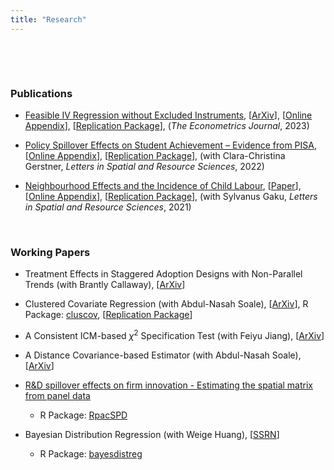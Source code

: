 ```yaml
---
title: "Research"
---
```

<br> 

<!--# ****-->

<br>

### **Publications**

* [Feasible IV Regression without Excluded Instruments](https://academic.oup.com/ectj/advance-article-abstract/doi/10.1093/ectj/utac032/6888009?redirectedFrom=fulltext), [[ArXiv](https://arxiv.org/pdf/2103.09621.pdf?)], [<a href="Tsyawo_2022_online_appendix.pdf#" class="download" title="Download">Online Appendix</a>], [<a href="Replication_package_Tsyawo_2022.zip#" class="download" title=" ">Replication Package</a>], (*The Econometrics Journal*, 2023)

* [Policy Spillover Effects on Student Achievement – Evidence from PISA](https://link.springer.com/article/10.1007/s12076-022-00310-y), [<a href="Gerstner_Tsyawo_Full_Online_Appendix.pdf#" class="download" title="Download">Online Appendix</a>], [<a href="Gerstner&Tsyawo_2022_Code.zip#" class="download" title=" ">Replication Package</a>], (with Clara-Christina Gerstner, *Letters in Spatial and Resource Sciences*, 2022)

* [Neighbourhood Effects and the Incidence of Child Labour](https://link.springer.com/article/10.1007/s12076-021-00276-3), [<a href="Gaku&Tsyawo_2020_11.pdf#" class="download" title="Download">Paper</a>], [<a href="Gaku&Tsyawo_2020_11_Online_Appendix.pdf#" class="download" title="Download">Online Appendix</a>], [<a href="Gaku&Tsyawo_2021_Code_Final.zip#" class="download" title=" ">Replication Package</a>], (with Sylvanus Gaku, *Letters in Spatial and Resource Sciences*, 2021)

<br>

### **Working Papers**

* Treatment Effects in Staggered Adoption Designs with Non-Parallel Trends (with Brantly Callaway), [[ArXiv](https://arxiv.org/pdf/2308.02899.pdf)]

* Clustered Covariate Regression (with Abdul-Nasah Soale), [[ArXiv](https://arxiv.org/pdf/2302.09255.pdf)], R Package: [cluscov](https://estsyawo.github.io/cluscov/), [<a href="CCR_Replication_Package.zip#" class="download" title=" ">Replication Package</a>]
  
* A Consistent ICM-based $\chi^2$ Specification Test (with Feiyu Jiang), [[ArXiv](https://arxiv.org/pdf/2208.13370.pdf)]

* A Distance Covariance-based Estimator (with Abdul-Nasah Soale), [[ArXiv](https://arxiv.org/pdf/2102.07008.pdf)]

* [R&D spillover effects on firm innovation - Estimating the spatial matrix from panel data](https://estsyawo.github.io/Tsyawo_JMP.pdf#)
  + R Package: [RpacSPD](https://estsyawo.github.io/RpacSPD/)  

* Bayesian Distribution Regression (with Weige Huang), [[SSRN](https://papers.ssrn.com/sol3/papers.cfm?abstract_id=3048658)]
  + R Package: [bayesdistreg](https://estsyawo.github.io/bayesdistreg/index.html)


<!--

<br>


* [Recovering Distributions for the Estimation of Treatment Effects Under Partly Unobserved Treatment with Repeated Cross-Sections](https://papers.ssrn.com/sol3/papers.cfm?abstract_id=3194286) (status: working paper)

<!-- Commented out: -->

<!--
* <a href="Huang&Tsyawo2018_4.pdf#" class="download" title=" ">Bayesian Distribution Regression</a> [[Submitted]](with Weige Huang)
-->
